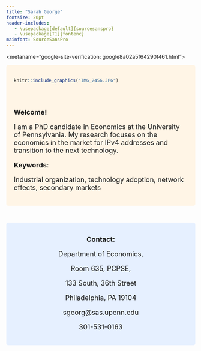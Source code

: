 ```yaml
---
title: "Sarah George"
fontsize: 20pt
header-includes:
   - \usepackage[default]{sourcesanspro}
   - \usepackage[T1]{fontenc}
mainfont: SourceSansPro
---
```

<metaname="google-site-verification: google8a02a5f64290f461.html">

<style>
div.grey { background-color:#fff5e6; border-radius: 5px; padding: 20px;}
</style>
<div class = "grey">
<div class = "row">
  
<div class = "col-md-6">
```r
knitr::include_graphics("IMG_2456.JPG")
```
</div>


<div class = "col-md-6">
<br><br>
 <font size="4">  

**Welcome!**

I am a PhD candidate in Economics at the University of Pennsylvania. 
My research focuses on the economics in the market for IPv4 addresses and transition to the next technology. 


**Keywords**:

Industrial organization, technology adoption, network effects, secondary markets 

</font>
</div>
</div> 
</div>


$~$


<style>
div.blue { background-color:#e6f0ff; border-radius: 5px; padding: 20px;}
</style>
<div class = "blue">
<center>
<font size="4">
**Contact:**
</font>  


<font size="4">  

Department of Economics,

Room 635, PCPSE, 

133 South, 36th Street

Philadelphia, PA 19104

sgeorg@sas.upenn.edu 

301-531-0163

 </div>

</center>
</font>
